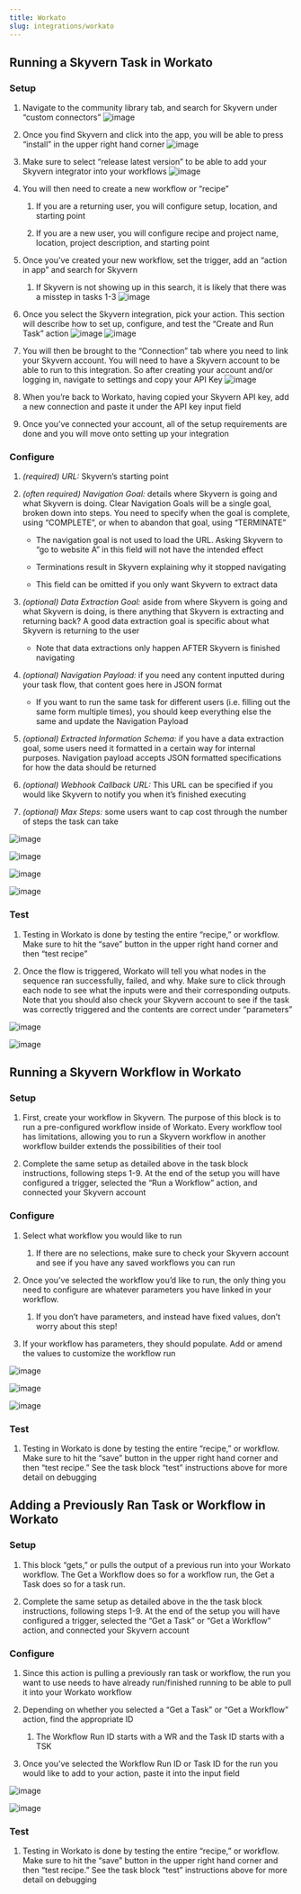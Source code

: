```yaml
---
title: Workato
slug: integrations/workato
---
```



## Running a Skyvern Task in Workato

### Setup

1. Navigate to the community library tab, and search for Skyvern under “custom connectors”
   ![image](../images/workato/s1img1.png)

2. Once you find Skyvern and click into the app, you will be able to press “install” in the upper right hand corner
   ![image](../images/workato/s1img2.png)

3. Make sure to select “release latest version” to be able to add your Skyvern integrator into your workflows
   ![image](../images/workato/s1img3.png)

4. You will then need to create a new workflow or “recipe”

   1. If you are a returning user, you will configure setup, location, and starting point

   2. If you are a new user, you will configure recipe and project name, location, project description, and starting point

5. Once you’ve created your new workflow, set the trigger, add an “action in app” and search for Skyvern

   1. If Skyvern is not showing up in this search, it is likely that there was a misstep in tasks 1-3
      ![image](../images/workato/s1img4.png)

6. Once you select the Skyvern integration, pick your action. This section will describe how to set up, configure, and test the “Create and Run Task” action
   ![image](../images/workato/s1img5.png)
   ![image](../images/workato/s1img6.png)

7. You will then be brought to the “Connection” tab where you need to link your Skyvern account. You will need to have a Skyvern account to be able to run to this integration. So after creating your account and/or logging in, navigate to settings and copy your API Key
   ![image](../images/workato/s1img7.png)

8. When you’re back to Workato, having copied your Skyvern API key, add a new connection and paste it under the API key input field

9. Once you’ve connected your account, all of the setup requirements are done and you will move onto setting up your integration

### Configure

1. *(required) URL:* Skyvern’s starting point

2. *(often required) Navigation Goal:* details where Skyvern is going and what Skyvern is doing. Clear Navigation Goals will be a single goal, broken down into steps. You need to specify when the goal is complete, using “COMPLETE”, or when to abandon that goal, using “TERMINATE”

   * The navigation goal is not used to load the URL. Asking Skyvern to “go to website A” in this field will not have the intended effect

   * Terminations result in Skyvern explaining why it stopped navigating

   * This field can be omitted if you only want Skyvern to extract data

3. *(optional) Data Extraction Goal:* aside from where Skyvern is going and what Skyvern is doing, is there anything that Skyvern is extracting and returning back? A good data extraction goal is specific about what Skyvern is returning to the user

   * Note that data extractions only happen AFTER Skyvern is finished navigating

4. *(optional) Navigation Payload:* if you need any content inputted during your task flow, that content goes here in JSON format

   * If you want to run the same task for different users (i.e. filling out the same form multiple times), you should keep everything else the same and update the Navigation Payload

5. *(optional) Extracted Information Schema:* if you have a data extraction goal, some users need it formatted in a certain way for internal purposes. Navigation payload accepts JSON formatted specifications for how the data should be returned

6. *(optional) Webhook Callback URL:* This URL can be specified if you would like Skyvern to notify you when it’s finished executing

7. *(optional) Max Steps:* some users want to cap cost through the number of steps the task can take

![image](../images/workato/s2img1.png)

![image](../images/workato/s2img2.png)

![image](../images/workato/s2img3.png)

![image](../images/workato/s2img4.png)

### Test

1. Testing in Workato is done by testing the entire “recipe,” or workflow. Make sure to hit the “save” button in the upper right hand corner and then “test recipe”

2. Once the flow is triggered, Workato will tell you what nodes in the sequence ran successfully, failed, and why. Make sure to click through each node to see what the inputs were and their corresponding outputs. Note that you should also check your Skyvern account to see if the task was correctly triggered and the contents are correct under “parameters”

![image](../images/workato/s3img1.png)

![image](../images/workato/s3img2.png)

## Running a Skyvern Workflow in Workato

### Setup

1. First, create your workflow in Skyvern. The purpose of this block is to run a pre-configured workflow inside of Workato. Every workflow tool has limitations, allowing you to run a Skyvern workflow in another workflow builder extends the possibilities of their tool

2. Complete the same setup as detailed above in the task block instructions, following steps 1-9. At the end of the setup you will have configured a trigger, selected the “Run a Workflow” action, and connected your Skyvern account

### Configure

1. Select what workflow you would like to run

   1. If there are no selections, make sure to check your Skyvern account and see if you have any saved workflows you can run

2. Once you’ve selected the workflow you’d like to run, the only thing you need to configure are whatever parameters you have linked in your workflow.

   1. If you don’t have parameters, and instead have fixed values, don’t worry about this step!

3. If your workflow has parameters, they should populate. Add or amend the values to customize the workflow run

![image](../images/workato/s5img1.png)

![image](../images/workato/s5img2.png)

![image](../images/workato/s5img3.png)

### Test

1. Testing in Workato is done by testing the entire “recipe,” or workflow. Make sure to hit the “save” button in the upper right hand corner and then “test recipe.” See the task block “test” instructions above for more detail on debugging

## Adding a Previously Ran Task or Workflow in Workato

### Setup

1. This block “gets,” or pulls the output of a previous run into your Workato workflow. The Get a Workflow does so for a workflow run, the Get a Task does so for a task run.

2. Complete the same setup as detailed above in the the task block instructions, following steps 1-9. At the end of the setup you will have configured a trigger, selected the “Get a Task” or “Get a Workflow” action, and connected your Skyvern account

### Configure

1. Since this action is pulling a previously ran task or workflow, the run you want to use needs to have already run/finished running to be able to pull it into your Workato workflow

2. Depending on whether you selected a “Get a Task” or “Get a Workflow” action, find the appropriate ID

   1. The Workflow Run ID starts with a WR and the Task ID starts with a TSK

3. Once you’ve selected the Workflow Run ID or Task ID for the run you would like to add to your action, paste it into the input field

![image](../images/workato/s8img1.png)

![image](../images/workato/s8img2.png)

### Test

1. Testing in Workato is done by testing the entire “recipe,” or workflow. Make sure to hit the “save” button in the upper right hand corner and then “test recipe.” See the task block “test” instructions above for more detail on debugging